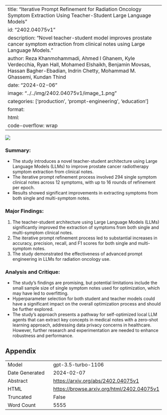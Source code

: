 
---
title: "Iterative Prompt Refinement for Radiation Oncology Symptom Extraction Using Teacher-Student Large Language Models"
id: "2402.04075v1"
description: "Novel teacher-student model improves prostate cancer symptom extraction from clinical notes using Large Language Models."
author: Reza Khanmohammadi, Ahmed I Ghanem, Kyle Verdecchia, Ryan Hall, Mohamed Elshaikh, Benjamin Movsas, Hassan Bagher-Ebadian, Indrin Chetty, Mohammad M. Ghassemi, Kundan Thind
date: "2024-02-06"
image: "../../img/2402.04075v1/image_1.png"
categories: ['production', 'prompt-engineering', 'education']
format:
  html:
    code-overflow: wrap
---

![](../../img/2402.04075v1/image_1.png)

### Summary:
- The study introduces a novel teacher-student architecture using Large Language Models (LLMs) to improve prostate cancer radiotherapy symptom extraction from clinical notes.
- The iterative prompt refinement process involved 294 single symptom clinical notes across 12 symptoms, with up to 16 rounds of refinement per epoch.
- Results showed significant improvements in extracting symptoms from both single and multi-symptom notes.

### Major Findings:
1. The teacher-student architecture using Large Language Models (LLMs) significantly improved the extraction of symptoms from both single and multi-symptom clinical notes.
2. The iterative prompt refinement process led to substantial increases in accuracy, precision, recall, and F1 scores for both single and multi-symptom notes.
3. The study demonstrated the effectiveness of advanced prompt engineering in LLMs for radiation oncology use.

### Analysis and Critique:
- The study's findings are promising, but potential limitations include the small sample size of single symptom notes used for optimization, which may have led to overfitting.
- Hyperparameter selection for both student and teacher models could have a significant impact on the overall optimization process and should be further explored.
- The study's approach presents a pathway for self-optimized local LLM agents that can extract key concepts in medical notes with a zero-shot learning approach, addressing data privacy concerns in healthcare. However, further research and experimentation are needed to enhance robustness and performance.

## Appendix

|          |          |
|----------|----------|
| Model     | gpt-3.5-turbo-1106       |
| Date Generated     | 2024-02-07       |
| Abstract | [https://arxiv.org/abs/2402.04075v1](https://arxiv.org/abs/2402.04075v1)        |
| HTML     | [https://browse.arxiv.org/html/2402.04075v1](https://browse.arxiv.org/html/2402.04075v1)       |
| Truncated       | False       |
| Word Count       | 5555       |